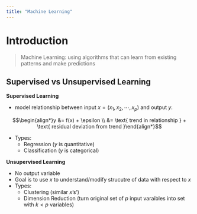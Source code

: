 ```yaml
---
title: "Machine Learning"
---
```

# Introduction
> Machine Learning: using algorithms that can learn from existing patterns and make predictions

## Supervised vs Unsupervised Learning

**Supervised Learning**

- model relationship between input $x = (x_1, x_2, \cdots, x_p)$ and output $y$.

$$\begin{align*}y &= f(x) + \epsilon \\ &= \text{ trend in relationship } + \text{ residual deviation from trend }\end{align*}$$

- Types:
  - Regression ($y$ is quantitative)
  - Classification ($y$ is categorical)

**Unsupervised Learning**

- No output variable
- Goal is to use $x$ to understand/modify strucutre of data with respect to $x$
- Types:
  - Clustering (similar $x$'s')
  - Dimension Reduction (turn original set of $p$ input varaibles into set with $k<p$ variables)


